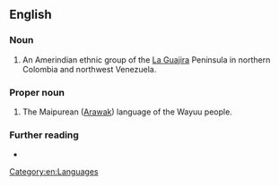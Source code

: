 ==English==
{{wikipedia}}

===Noun===
{{en-plural noun}}

# An Amerindian ethnic group of the [[La Guajira]] Peninsula in northern Colombia and northwest Venezuela.

===Proper noun===
{{en-proper noun}}

# The Maipurean ([[Arawak]]) language of the Wayuu people.

===Further reading===
* {{ethnologue|code=guc}}

[[Category:en:Languages]]